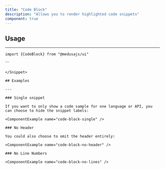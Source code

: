 ```yaml
---
title: "Code Block"
description: "Allows you to render highlighted code snippets"
component: true
---
```


<ComponentExample name="code-block-demo" />

## Usage

---

<Snippet>```import {CodeBlock} from "@medusajs/ui"```</Snippet>

<Snippet>
  ```
  <CodeBlock 
    snippets={[
      { 
        language: "tsx", 
        label: "Label", 
        code: 'import { useProduct } from "medusa-react"'
      },
    ]}
  >
    <Codeblock.Header />
    <CodeBlock.Body />
  </CodeBlock.Body>
  
  ```
</Snippet>

## Examples

---

### Single snippet

If you want to only show a code sample for one language or API, you can choose to hide the snippet labels:

<ComponentExample name="code-block-single" />

### No Header

You could also choose to omit the header entirely:

<ComponentExample name="code-block-no-header" />

### No Line Numbers

<ComponentExample name="code-block-no-lines" />
